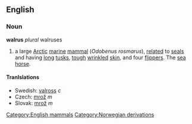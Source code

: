 ==English==
{{wikipedia}}
===Noun===
'''walrus''' ''plural'' walruses
# a large [[Arctic]] [[marine]] [[mammal]] (''Odobenus rosmarus''), [[relate]]d to [[seal]]s and having [[long]] [[tusk]]s, [[tough]] [[wrinkle]]d [[skin]], and four [[flipper]]s. The [[sea horse]].
[[Category:English mammals]]

====Tranlslations====
*Swedish: [[valross]] ''c''
*Czech: [[mrož]]  ''m''
*Slovak: [[mrož]]  ''m''

[[Category:Norwegian derivations]]